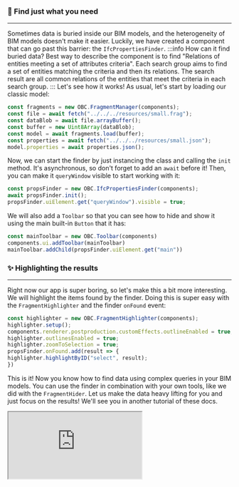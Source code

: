 ### 🔎 Find just what you need
___
Sometimes data is buried inside our BIM models, and the
heterogeneity of BIM models doesn't make it easier. Luckily,
we have created a component that can go past this barrier:
the `IfcPropertiesFinder`.
:::info How can it find buried data?
Best way to describe the component is to find "Relations of entities meeting a set of attributes criteria".
Each search group aims to find a set of entities matching the criteria and then its relations.
The search result are all common relations of the entities that meet the criteria in each search group.
:::
Let's see how it works! As usual, let's start by loading our
classic model:

```js
const fragments = new OBC.FragmentManager(components);
const file = await fetch("../../../resources/small.frag");
const dataBlob = await file.arrayBuffer();
const buffer = new Uint8Array(dataBlob);
const model = await fragments.load(buffer);
const properties = await fetch("../../../resources/small.json");
model.properties = await properties.json();
```
Now, we can start the finder by just instancing the class and
calling the `init` method. It's asynchronous, so don't forget
to add an `await` before it! Then, you can make it `queryWindow`
visible to start working with it:

```js
const propsFinder = new OBC.IfcPropertiesFinder(components);
await propsFinder.init();
propsFinder.uiElement.get("queryWindow").visible = true;
```
We will also add a `Toolbar` so that you can see how to hide and
show it using the main built-in `Button` that it has:

```js
const mainToolbar = new OBC.Toolbar(components)
components.ui.addToolbar(mainToolbar)
mainToolbar.addChild(propsFinder.uiElement.get("main"))
```
### ✨ Highlighting the results
___
Right now our app is super boring, so let's make this a bit more
interesting. We will highlight the items found by the finder.
Doing this is super easy with the `FragmentHighlighter` and the
finder `onFound` event:

```js
const highlighter = new OBC.FragmentHighlighter(components);
highlighter.setup();
components.renderer.postproduction.customEffects.outlineEnabled = true;
highlighter.outlinesEnabled = true;
highlighter.zoomToSelection = true;
propsFinder.onFound.add(result => {
highlighter.highlightByID("select", result);
})
```
This is it! Now you know how to find data using complex queries
in your BIM models. You can use the finder in combination
with your own tools, like we did with the `FragmentHider`. Let us
make the data heavy lifting for you and just focus on the results!
We'll see you in another tutorial of these docs.


  <iframe src="https://ifcjs.github.io/components/src/ifc/IfcPropertiesFinder/index.html"></iframe>

  